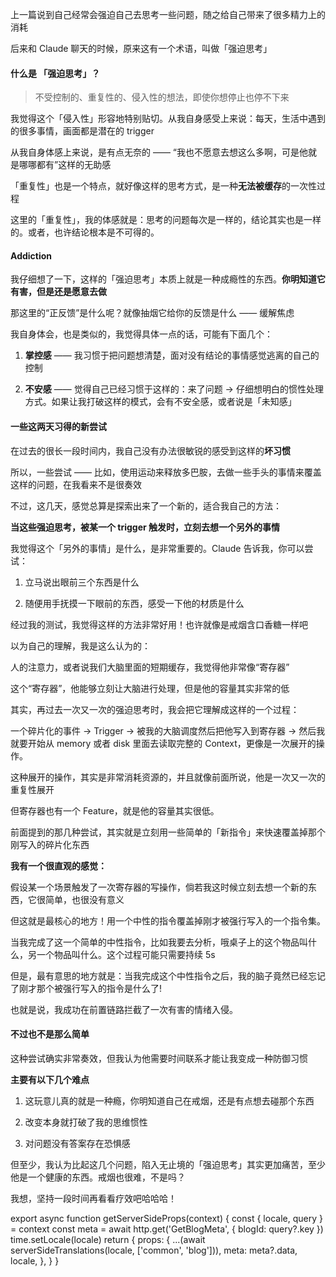 
上一篇说到自己经常会强迫自己去思考一些问题，随之给自己带来了很多精力上的消耗

后来和 Claude 聊天的时候，原来这有一个术语，叫做「强迫思考」

#### 什么是 「强迫思考」？

> 不受控制的、重复性的、侵入性的想法，即使你想停止也停不下来

我觉得这个「侵入性」形容地特别贴切。从我自身感受上来说：每天，生活中遇到的很多事情，画面都是潜在的 trigger

从我自身体感上来说，是有点无奈的 —— “我也不愿意去想这么多啊，可是他就是哪哪都有”这样的无助感

「重复性」也是一个特点，就好像这样的思考方式，是一种**无法被缓存**的一次性过程

这里的「重复性」，我的体感就是：思考的问题每次是一样的，结论其实也是一样的。或者，也许结论根本是不可得的。

#### Addiction

我仔细想了一下，这样的「强迫思考」本质上就是一种成瘾性的东西。**你明知道它有害，但是还是愿意去做**

那这里的“正反馈”是什么呢？就像抽烟它给你的反馈是什么 —— 缓解焦虑

我自身体会，也是类似的，我觉得具体一点的话，可能有下面几个：

1. **掌控感** —— 我习惯于把问题想清楚，面对没有结论的事情感觉逃离的自己的控制

2. **不安感** —— 觉得自己已经习惯于这样的：来了问题 -> 仔细想明白的惯性处理方式。如果让我打破这样的模式，会有不安全感，或者说是「未知感」

#### 一些这两天习得的新尝试

在过去的很长一段时间内，我自己没有办法很敏锐的感受到这样的**坏习惯**

所以，一些尝试 —— 比如，使用运动来释放多巴胺，去做一些手头的事情来覆盖这样的问题，在我看来不是很奏效

不过，这几天，感觉总算是探索出来了一个新的，适合我自己的方法：

**当这些强迫思考，被某一个 trigger 触发时，立刻去想一个另外的事情**

我觉得这个「另外的事情」是什么，是非常重要的。Claude 告诉我，你可以尝试：

1. 立马说出眼前三个东西是什么

2. 随便用手抚摸一下眼前的东西，感受一下他的材质是什么

经过我的测试，我觉得这样的方法非常好用！也许就像是戒烟含口香糖一样吧

以为自己的理解，我是这么认为的：

人的注意力，或者说我们大脑里面的短期缓存，我觉得他非常像“寄存器”

这个“寄存器”，他能够立刻让大脑进行处理，但是他的容量其实非常的低

其实，再过去一次又一次的强迫思考时，我会把它理解成这样的一个过程：

一个碎片化的事件 -> Trigger -> 被我的大脑调度然后把他写入到寄存器 -> 然后我就要开始从 memory 或者 disk 里面去读取完整的 Context，更像是一次展开的操作。

这种展开的操作，其实是非常消耗资源的，并且就像前面所说，他是一次又一次的重复性展开

但寄存器也有一个 Feature，就是他的容量其实很低。

前面提到的那几种尝试，其实就是立刻用一些简单的「新指令」来快速覆盖掉那个刚写入的碎片化东西

**我有一个很直观的感觉：**

假设某一个场景触发了一次寄存器的写操作，倘若我这时候立刻去想一个新的东西，它很简单，也很没有意义

但这就是最核心的地方！用一个中性的指令覆盖掉刚才被强行写入的一个指令集。

当我完成了这一个简单的中性指令，比如我要去分析，哦桌子上的这个物品叫什么，另一个物品叫什么。这个过程可能只需要持续 5s

但是，最有意思的地方就是：当我完成这个中性指令之后，我的脑子竟然已经忘记了刚才那个被强行写入的指令是什么了!

也就是说，我成功在前置链路拦截了一次有害的情绪入侵。

#### 不过也不是那么简单

这种尝试确实非常奏效，但我认为他需要时间联系才能让我变成一种防御习惯

**主要有以下几个难点**

1. 这玩意儿真的就是一种瘾，你明知道自己在戒烟，还是有点想去碰那个东西

2. 改变本身就打破了我的思维惯性

3. 对问题没有答案存在恐惧感

但至少，我认为比起这几个问题，陷入无止境的「强迫思考」其实更加痛苦，至少他是一个健康的东西。戒烟也很难，不是吗？

我想，坚持一段时间再看看疗效吧哈哈哈！



export async function getServerSideProps(context) {
  const { locale, query } = context
  const meta = await http.get('GetBlogMeta', {
    blogId: query?.key
  })
  time.setLocale(locale)
  return {
    props: {
      ...(await serverSideTranslations(locale, ['common', 'blog'])),
      meta: meta?.data,
      locale,
    },
  }
}
